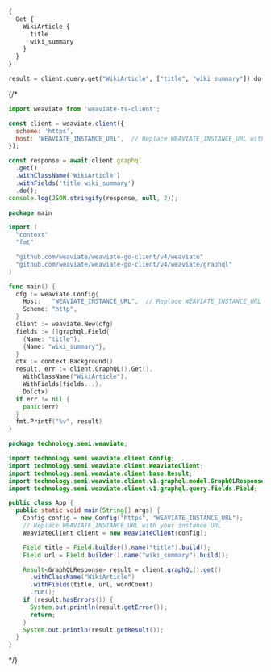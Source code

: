 
<Tabs groupId="languages">
<TabItem value="graphql" label="GraphQL">

```graphql
{
  Get {
    WikiArticle {
      title
      wiki_summary
    }
  }
}
```

</TabItem>
<TabItem value="py" label="Python">

```python
result = client.query.get("WikiArticle", ["title", "wiki_summary"]).do()
```

</TabItem>
{/* <TabItem value="js" label="JavaScript/TypeScript">

```js
import weaviate from 'weaviate-ts-client';

const client = weaviate.client({
  scheme: 'https',
  host: 'WEAVIATE_INSTANCE_URL',  // Replace WEAVIATE_INSTANCE_URL with your instance URL
});

const response = await client.graphql
  .get()
  .withClassName('WikiArticle')
  .withFields('title wiki_summary')
  .do();
console.log(JSON.stringify(response, null, 2));
```

</TabItem>
<TabItem value="go" label="Go">

```go
package main

import (
  "context"
  "fmt"

  "github.com/weaviate/weaviate-go-client/v4/weaviate"
  "github.com/weaviate/weaviate-go-client/v4/weaviate/graphql"
)

func main() {
  cfg := weaviate.Config{
    Host:   "WEAVIATE_INSTANCE_URL",  // Replace WEAVIATE_INSTANCE_URL with your instance URL
    Scheme: "http",
  }
  client := weaviate.New(cfg)
  fields := []graphql.Field{
    {Name: "title"},
    {Name: "wiki_summary"},
  }
  ctx := context.Background()
  result, err := client.GraphQL().Get().
    WithClassName("WikiArticle").
    WithFields(fields...).
    Do(ctx)
  if err != nil {
    panic(err)
  }
  fmt.Printf("%v", result)
}
```

</TabItem>
<TabItem value="java" label="Java">

```java
package technology.semi.weaviate;

import technology.semi.weaviate.client.Config;
import technology.semi.weaviate.client.WeaviateClient;
import technology.semi.weaviate.client.base.Result;
import technology.semi.weaviate.client.v1.graphql.model.GraphQLResponse;
import technology.semi.weaviate.client.v1.graphql.query.fields.Field;

public class App {
  public static void main(String[] args) {
    Config config = new Config("https", "WEAVIATE_INSTANCE_URL");
    // Replace WEAVIATE_INSTANCE_URL with your instance URL
    WeaviateClient client = new WeaviateClient(config);

    Field title = Field.builder().name("title").build();
    Field url = Field.builder().name("wiki_summary").build();

    Result<GraphQLResponse> result = client.graphQL().get()
      .withClassName("WikiArticle")
      .withFields(title, url, wordCount)
      .run();
    if (result.hasErrors()) {
      System.out.println(result.getError());
      return;
    }
    System.out.println(result.getResult());
  }
}
```

</TabItem> */}
</Tabs>
